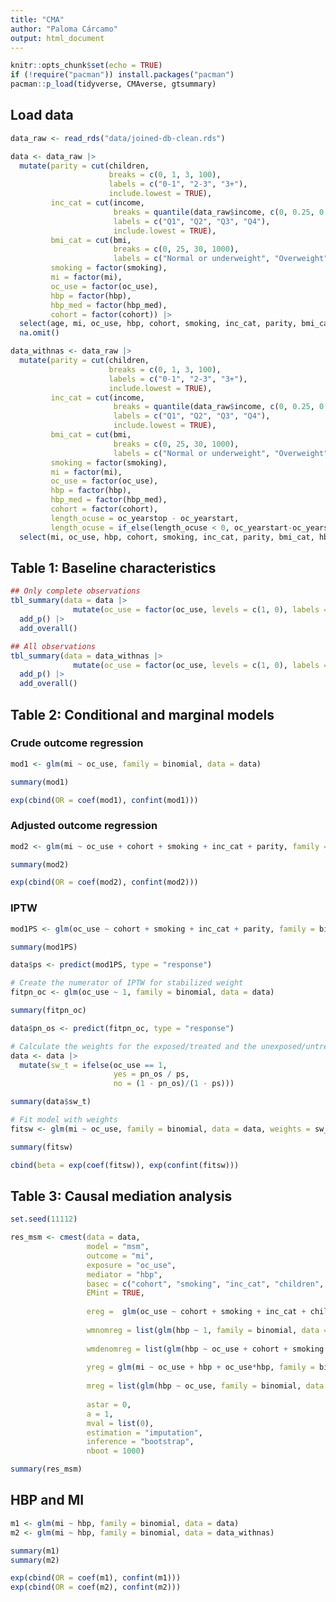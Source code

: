 ```yaml
---
title: "CMA"
author: "Paloma Cárcamo"
output: html_document
---
```


```r
knitr::opts_chunk$set(echo = TRUE)
if (!require("pacman")) install.packages("pacman")
pacman::p_load(tidyverse, CMAverse, gtsummary)
```

## Load data

```r
data_raw <- read_rds("data/joined-db-clean.rds")

data <- data_raw |> 
  mutate(parity = cut(children, 
                      breaks = c(0, 1, 3, 100), 
                      labels = c("0-1", "2-3", "3+"), 
                      include.lowest = TRUE),
         inc_cat = cut(income, 
                       breaks = quantile(data_raw$income, c(0, 0.25, 0.5, 0.75, 1), na.rm = TRUE), 
                       labels = c("Q1", "Q2", "Q3", "Q4"),
                       include.lowest = TRUE),
         bmi_cat = cut(bmi,
                       breaks = c(0, 25, 30, 1000),
                       labels = c("Normal or underweight", "Overweight", "Obesity")),
         smoking = factor(smoking),
         mi = factor(mi),
         oc_use = factor(oc_use),
         hbp = factor(hbp),
         hbp_med = factor(hbp_med),
         cohort = factor(cohort)) |> 
  select(age, mi, oc_use, hbp, cohort, smoking, inc_cat, parity, bmi_cat, hbp_med, children, income, bmi) |> 
  na.omit()

data_withnas <- data_raw |> 
  mutate(parity = cut(children, 
                      breaks = c(0, 1, 3, 100), 
                      labels = c("0-1", "2-3", "3+"), 
                      include.lowest = TRUE),
         inc_cat = cut(income, 
                       breaks = quantile(data_raw$income, c(0, 0.25, 0.5, 0.75, 1), na.rm = TRUE), 
                       labels = c("Q1", "Q2", "Q3", "Q4"),
                       include.lowest = TRUE),
         bmi_cat = cut(bmi,
                       breaks = c(0, 25, 30, 1000),
                       labels = c("Normal or underweight", "Overweight", "Obesity")),
         smoking = factor(smoking),
         mi = factor(mi),
         oc_use = factor(oc_use),
         hbp = factor(hbp),
         hbp_med = factor(hbp_med),
         cohort = factor(cohort),
         length_ocuse = oc_yearstop - oc_yearstart,
         length_ocuse = if_else(length_ocuse < 0, oc_yearstart-oc_yearstop, length_ocuse)) |> 
  select(mi, oc_use, hbp, cohort, smoking, inc_cat, parity, bmi_cat, hbp_med, length_ocuse)
```

## Table 1: Baseline characteristics

```r
## Only complete observations
tbl_summary(data = data |> 
              mutate(oc_use = factor(oc_use, levels = c(1, 0), labels = c("OC use", "No OC use"))), by = oc_use) |> 
  add_p() |> 
  add_overall()

## All observations
tbl_summary(data = data_withnas |> 
              mutate(oc_use = factor(oc_use, levels = c(1, 0), labels = c("OC use", "No OC use"))), by = oc_use) |> 
  add_p() |> 
  add_overall()
```

## Table 2: Conditional and marginal models

### Crude outcome regression

```r
mod1 <- glm(mi ~ oc_use, family = binomial, data = data)

summary(mod1)

exp(cbind(OR = coef(mod1), confint(mod1)))
```

### Adjusted outcome regression

```r
mod2 <- glm(mi ~ oc_use + cohort + smoking + inc_cat + parity, family = binomial, data = data)

summary(mod2)

exp(cbind(OR = coef(mod2), confint(mod2)))
```

### IPTW

```r
mod1PS <- glm(oc_use ~ cohort + smoking + inc_cat + parity, family = binomial, data = data)

summary(mod1PS)

data$ps <- predict(mod1PS, type = "response")

# Create the numerator of IPTW for stabilized weight
fitpn_oc <- glm(oc_use ~ 1, family = binomial, data = data)

summary(fitpn_oc)

data$pn_os <- predict(fitpn_oc, type = "response")

# Calculate the weights for the exposed/treated and the unexposed/untreated
data <- data |> 
  mutate(sw_t = ifelse(oc_use == 1,
                       yes = pn_os / ps,
                       no = (1 - pn_os)/(1 - ps)))

summary(data$sw_t)

# Fit model with weights
fitsw <- glm(mi ~ oc_use, family = binomial, data = data, weights = sw_t)

summary(fitsw)

cbind(beta = exp(coef(fitsw)), exp(confint(fitsw)))
```

## Table 3: Causal mediation analysis

```r
set.seed(11112)

res_msm <- cmest(data = data,
                 model = "msm", 
                 outcome = "mi", 
                 exposure = "oc_use",
                 mediator = "hbp", 
                 basec = c("cohort", "smoking", "inc_cat", "children", "bmi_cat", "hbp_med"), 
                 EMint = TRUE,
                 
                 ereg =  glm(oc_use ~ cohort + smoking + inc_cat + children, family = binomial, data = data), # Exposure regression for weighting (IPW for exposure)
                 
                 wmnomreg = list(glm(hbp ~ 1, family = binomial, data = data)), # IPW for mediator (numerator)
                 
                 wmdenomreg = list(glm(hbp ~ oc_use + cohort + smoking + inc_cat + children + bmi_cat, family = binomial, data = data)), # IPW for mediator (denominator)
                 
                 yreg = glm(mi ~ oc_use + hbp + oc_use*hbp, family = binomial, data = data),   # Outcome regression for CDE
                 
                 mreg = list(glm(hbp ~ oc_use, family = binomial, data = data)), # Mediator regression
                 
                 astar = 0, 
                 a = 1, 
                 mval = list(0), 
                 estimation = "imputation", 
                 inference = "bootstrap", 
                 nboot = 1000)

summary(res_msm)
```

## HBP and MI

```r
m1 <- glm(mi ~ hbp, family = binomial, data = data)
m2 <- glm(mi ~ hbp, family = binomial, data = data_withnas)

summary(m1)
summary(m2)

exp(cbind(OR = coef(m1), confint(m1)))
exp(cbind(OR = coef(m2), confint(m2)))
```

